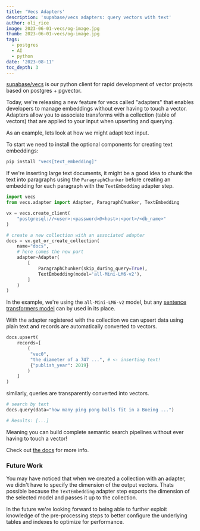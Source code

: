 ```yaml
---
title: 'Vecs Adapters'
description: 'supabase/vecs adapters: query vectors with text'
author: oli_rice
image: 2023-06-01-vecs/og-image.jpg
thumb: 2023-06-01-vecs/og-image.jpg
tags:
  - postgres
  - AI
  - python
date: '2023-08-11'
toc_depth: 3
---
```


[supabase/vecs](https://github.com/supabase/vecs) is our python client for rapid development of vector projects based on postgres + pgvector.

Today, we're releasing a new feature for vecs called "adapters" that enables developers to manage embeddings without ever having to touch a vector.
Adapters allow you to associate transforms with a collection (table of vectors) that are applied to your input when upserting and querying.

As an example, lets look at how we might adapt text input.

To start we need to install the optional components for creating text embeddings:
```sh
pip install "vecs[text_embedding]"
```

If we're inserting large text documents, it might be a good idea to chunk the text into paragraphs using the `ParagraphChunker` before creating an embedding for each paragraph with the `TextEmbedding` adapter step.

```python
import vecs
from vecs.adapter import Adapter, ParagraphChunker, TextEmbedding

vx = vecs.create_client(
    "postgresql://<user>:<password>@<host>:<port>/<db_name>"
)

# create a new collection with an associated adapter
docs = vx.get_or_create_collection(
    name="docs",
    # here comes the new part
    adapter=Adapter(
        [
            ParagraphChunker(skip_during_query=True),
            TextEmbedding(model='all-Mini-LM6-v2'),
        ]
    )
)
```
In the example, we're using the `all-Mini-LM6-v2` model, but any [sentence transformers model](https://www.sbert.net/docs/pretrained_models.html) can by used in its place.

With the adapter registered with the collection we can upsert data using plain text and records are automatically converted to vectors.

```python
docs.upsert(
    records=[
        (
         "vec0",
         "the diameter of a 747 ...", # <- inserting text! 
         {"publish_year": 2019}
        )
    ]
)
```

similarly, queries are transparently converted into vectors.

```python
# search by text
docs.query(data="how many ping pong balls fit in a Boeing ...")

# Results: [...]
```

Meaning you can build complete semantic search pipelines without ever having to touch a vector!

Check out [the docs](https://supabase.github.io/vecs/concepts_adapters/) for more info.

### Future Work

You may have noticed that when we created a collection with an adapter, we didn't have to specify the dimension of the output vectors.
Thats possible because the `TextEmbedding` adapter step exports the dimension of the selected model and passes it up to the collection. 

In the future we're looking forward to being able to further exploit knowledge of the pre-processing steps to better configure the underlying tables and indexes
to optimize for performance.





